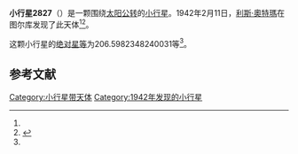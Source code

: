 {{Infobox planet
| bgcolour = #FFFFC0
| name = 2827 Vellamo
| symbol = 
| image = 
| caption = 
| discovery = yes
| discovery_ref = 
| discoverer = [[利斯·奧特瑪|利斯·奧特瑪]]
| discovery_site = [[图尔库|图尔库]] 
| discovered = 1942年2月11日
| designations = yes
| mp_name = 
| named_after = 
| alt_names = 1942 CC/ 1928 DQ / 1933 SR / 1936 NC / 1949 BG / 1953 GB / 1968 QJ / 1970 EA / 1979 WK2
| mp_category = [[主带小行星|主带小行星]]
| orbit_ref = <ref name="a">[http://ssd.jpl.nasa.gov/sbdb.cgi?sstr=2827 2827 Vellamo] {{Wayback|url=http://ssd.jpl.nasa.gov/sbdb.cgi?sstr=2827 |date=20210904104328 }}，小行星數據庫瀏覽器（JPL Small-Body Database Browser）－[[美国国家航空航天局|美国国家航空航天局]]喷气推进实验室</ref>
| epoch = 2456400.5 (2013年4月18日更新)
| aphelion = {{convert|2.380298662794547|AU|km|3|abbr=on|lk=out}}
| perihelion = {{convert|2.238294286795673|AU|km|3|abbr=on}}
| semimajor = {{convert|2.30929647479511|AU|km|3|abbr=on}}
| eccentricity = 0.030746242
| period = 1281.793207 [[日|日]]<br />3.51[[儒略年|儒略年]]
| avg_speed = 
| inclination = 8.622290839297076
| asc_node = 345.5304591778743
| mean_anomaly = 
| arg_peri = 206.5982348240031
| satellites = 
| physical_characteristics = yes
| dimensions = 
| mass = 
| density = 
| surface_grav = 
| escape_velocity = 
| sidereal_day = 
| axial_tilt = 
| pole_ecliptic_lat = 
| pole_ecliptic_lon = 
| albedo = 
| temperatures= 
| temp_name1 = 
| mean_temp_1 = 
| max_temp_1 = 
| temp_name2 = 
| max_temp_2 = 
| spectral_type = 
| abs_magnitude = 206.5982348240031
}}

'''小行星2827'''（{{lang-en|2827 Vellamo}}）是一颗围绕[[太阳|太阳]][[公转|公转]]的[[小行星|小行星]]。1942年2月11日，[[利斯·奧特瑪|利斯·奧特瑪]]在图尔库发现了此天体<ref name="a" /><ref>{{cite news|title=小行星列表|url=http://cfa-www.harvard.edu/iau/lists/NumberedMPs.txt|accessdate=2013-07-08|newspaper=哈佛大学|archive-date=2008-05-17|archive-url=https://web.archive.org/web/20080517010638/http://cfa-www.harvard.edu/iau/lists/NumberedMPs.txt|dead-url=no}}</ref>。

这颗小行星的[[绝对星等|绝对星等]]为206.5982348240031等<ref name="a" />。

==参考文献==
{{reflist}}
{{Minor Planet Number|[[小行星2826|小行星2826]]|[[小行星2828|小行星2828]]}}

{{小天体}}

[[Category:小行星带天体|Category:小行星带天体]]
[[Category:1942年发现的小行星|Category:1942年发现的小行星]]

{{asteroid-stub}}